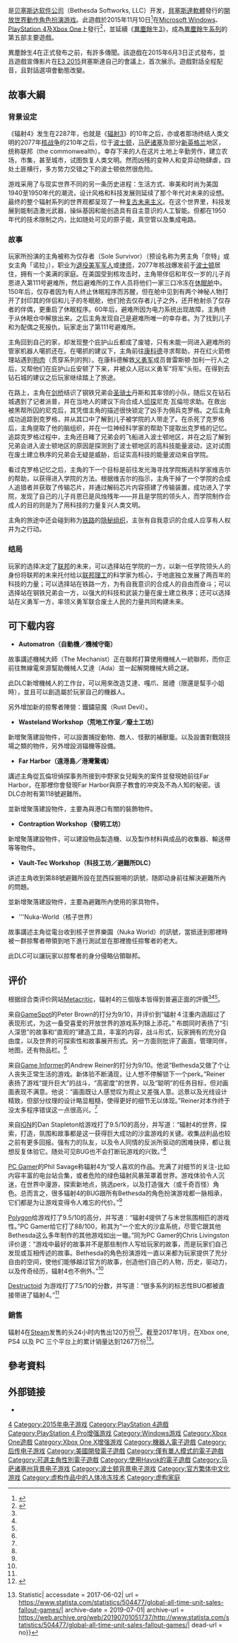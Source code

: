 {{expand|time=2017-01-09T12:26:22+00:00}}
{{noteTA
| G1= Games
| G2= IT
| 1 = zh-cn:辐射; zh-tw:異塵餘生;
}}
{{Infobox VG
| title = 異塵餘生4
| english = Fallout 4
| image = Fallout 4 cover art.jpg
| caption =
| developer = [[Bethesda_Game_Studios|Bethesda Game Studios]]
| publisher = {{vgrelease|WW|[[貝塞斯達軟件|貝塞斯達軟件]]}}
| director = [[托德·霍华德|托德·霍华德]]
| designer = {{tsl|en|Emil Pagliarulo}}
| programmer = {{tsl|en|Emil Pagliarulo}}
| artist = {{tsl|en|Istvan Pely}}
| series = [[異塵餘生系列|異塵餘生系列]]
| engine = [[Creation_Engine|Creation Engine]]
| platforms = [[Xbox_One|Xbox One]]、[[PlayStation_4|PlayStation 4]]、[[Microsoft_Windows|Microsoft Windows]]
| released = 2015年11月10日
| genre = [[動作角色扮演游戏|動作角色扮演]]
| modes = [[单人电子游戏|单人]]
}}

{{Vgname|異塵餘生4|en=Fallout 4|cn=辐射4|tw=異塵餘生4}}是[[贝塞斯达软件公司|贝塞斯达软件公司]]（Bethesda Softworks, LLC）开发，[[貝塞斯達軟體|貝塞斯達軟體]]發行的[[開放世界|開放世界]][[動作角色扮演遊戲|動作角色扮演游戏]]。此遊戲於2015年11月10日<ref name=ign>{{cite web|url=http://m.ign.com/articles/2015/06/15/e3-2015-fallout-4-release-date-revealed/|title=Fallout 4 Release Date Revealed}}</ref>在[[Microsoft_Windows|Microsoft Windows]]、[[PlayStation_4|PlayStation 4]]及[[Xbox_One|Xbox One]]上發行<ref name="wired">{{cite web|url=http://www.wired.com/2015/06/fallout-4-release-date/|title=Apocalypse Almost Now: Fallout 4 Will Drop in November|last=Kohler|first=Chris|date=2015-06-15|accessdate=2015-06-15}}</ref>，並延續《[[異塵餘生3|異塵餘生3]]》，成為[[異塵餘生系列|異塵餘生系列]]的第五部主要遊戲。

異塵餘生4在正式發布之前，有許多傳聞。該遊戲在2015年6月3日正式發布，並且遊戲宣傳影片在[[E3_2015|E3 2015]]貝塞斯達自己的會議上，首次展示。遊戲對話全程配音，且對話選項會動態改變。

== 故事大綱 ==

=== 背景设定 ===
《辐射4》发生在2287年，也就是《[[辐射3|辐射3]]》的10年之后，亦或者那场终结人类文明的2077年[[核战争|核战争]]的210年之后，位于[[波士顿|波士顿]]，[[麻薩諸塞州|马萨诸塞]]及部分[[新英格兰|新英格兰]]地区，统称联邦（the commonwealth）。幸存下来的人在这片土地上辛勤劳作，建立农场，市集，甚至城市，试图恢复人类文明。然而凶残的变种人和变异动物肆虐，四处土匪横行，多方势力交错之下的波士顿依然很危险。

游戏采用了与现实世界不同的另一条历史进程：生活方式、审美和时尚为美国1940至1950年代的潮流，设计风格和科技发展则延续了那个年代对未来的设想。最终的整个辐射系列的世界观都呈现了一种[[复古未来主义|复古未来主义]]。在这个世界里，科技发展到能制造激光武器，操纵基因和能创造具有自主意识的人工智能。但都在1950年代的技术限制之内，比如随处可见的原子能，真空管以及集成电路。

=== 故事 ===

玩家所扮演的主角被称为仅存者（Sole Survivor）（预设名称为男主角「奈特」或女主角「诺拉」），职业为[[退伍軍人|退役]][[美国军队|美军军人]]或[[律師|律师]]，2077年核战爆发前于[[波士顿|波士顿]]居住，拥有一个美满的家庭。在美国受到核攻击时，主角带伴侣和年仅一岁的儿子肖恩进入第111号避难所，然后避难所的工作人员将他们一家三口冷冻在[[冬眠|休眠舱]]中。150年后，仅存者因为有人终止休眠程序而苏醒，但在舱中见到有两个神秘人物打开了封印其的伴侣和儿子的冬眠舱，他们抢去仅存者儿子之外，还开枪射杀了仅存者的伴偶，更重启了休眠程序。60年后，避难所因为电力系统出现故障，主角终于从休眠仓中解放出来。之后主角发现自己是避难所唯一的幸存者。为了找到儿子和为配偶之死报仇，玩家走出了第111号避难所。

主角回到自己的家，却发现整个庇护山丘都成了废墟，只有未能一同进入避难所的管家机器人噶抓还在。在噶抓的建议下，主角前往[[康科特_(麻薩諸塞州)|康科德]]寻求帮助，并在红火箭修理站遇到[[狗肉_(辐射)|狗肉]]（贯穿系列的狗）。在康科德解救[[分鐘人|义勇军]]成员普雷斯顿·加利一行人之后，又帮他们在庇护山丘安顿了下来，并被众人冠以义勇军“将军”头衔。在得到去钻石城的建议之后玩家继续踏上了旅途。

在路上，主角在[[剑桥_(马萨诸塞州)|剑桥]]结识了钢铁兄弟会[[聖騎士|圣骑士]]丹斯和其率领的小队，随后又在钻石城遇到了记者派普，并在当地人的建议下向合成人[[私家侦探|侦探]]尼克·瓦倫坦求助。在救出被黑帮所囚的尼克后，其凭借主角的描述很快锁定了凶手为佣兵克罗格。之后主角成功追踪到克罗格，并从其口中了解到儿子被学院的人带走了。在杀死了克罗格后，主角提取了他的脑组织，并在一位神经科学家的帮助下提取出克罗格的记忆。追踪克罗格过程中，主角还目睹了兄弟会的飞船进入波士顿地区，并在之后了解到兄弟会进入波士顿地区的原因是探测到了波士顿地区的高科技能量波动，这对试图在废土建立秩序的兄弟会无疑是威胁，后证实高科技的能量波动来自学院。

看过克罗格记忆之后，主角的下一个目标是前往发光海寻找学院叛逃科学家维吉尔的帮助，以获得进入学院的方法。根据维吉尔的指示，主角干掉了一个学院的合成人追猎者并获取了传输芯片，并通过解码芯片内容搭建了传输装置，成功进入了学院，发现了自己的儿子肖恩已是风烛残年——并且是学院的领头人，而学院制作合成人的目的则是为了用科技的力量复兴人类文明。

主角的旅途中还会碰到称为[[地下鐵路_(秘密結社)|铁路]]的[[秘密結社|隐秘组织]]，主张有自我意识的合成人应享有人权并为之行动。

=== 结局 ===
玩家的选择决定了[[麻薩諸塞州|联邦]]的未来，可以选择站在学院的一方，以新一任学院领头人的身份将联邦的未来托付给以[[麻省理工学院|联邦理工]]的科学家为核心，于地底独立发展了两百年的科技的力量；可以选择站在铁路一方，为有自我意识的合成人的自由而奋斗；可以选择站在钢铁兄弟会一方，以强大的科技和武装力量在废土建立秩序；还可以选择站在义勇军一方，率领义勇军联合废土人民的力量共同构建未来。

== 可下载内容 ==

* '''Automatron（自動機／機械守衛）'''

故事講述機械大師（The Mechanist）正在聯邦打算使用機械人一統聯邦，而你正前往無線電來源幫助機械人艾達（Ada）並一起解開機械大師之謎。

此DLC新增機械人的工作台，可以用來改造艾達、嘎爪、居禮（限還是幫手小姐時），並且可以創造屬於玩家自己的機器人。

另外增加新的掠奪者陣營：鐵鏽惡魔（Rust Devil）。

* '''Wasteland Workshop（荒地工作室／廢土工坊）'''

新增聚落建設物件，可以設置捕捉動物、敵人、怪獸的補獸籠。以及設置對戰競技場之類的物件，另外增設消辐機等設備。

* '''Far Harbor（遠港島／港灣驚魂）'''

講述主角從瓦倫坦偵探事务所接到中野家女兒報失的案件並發現她前往Far Harbor，在那裡你會發現Far Harbor與原子教會的冲突及不為人知的秘密。该DLC亦附有第118號避難所。

並新增聚落建設物件，主要為與港口有關的裝飾物件。

* '''Contraption Workshop（發明工坊）'''

新增聚落建設物件，可以建設物品製造機、以及製作材料與成品的收集器、輸送帶等等物件。

* '''Vault-Tec Workshop（科技工坊／避難所DLC）'''

讲述主角收到第88號避難所設在昆西採掘埸的訊號，随即动身前往解決避難所內的問題。

並新增聚落建設物件，主要為避難所內使用的家具物件。

* '''Nuka-World（核子世界）

故事講述主角從電台收到核子世界樂園（Nuka World）的訊號，當抵逹到那裡時被一群掠奪者帶領到地下進行測試並在那裡擔任掠奪者的老大。

此DLC可以讓玩家以掠奪者的身分侵略佔領聯邦。

== 评价 ==
{{Video game reviews
| MC = (XONE) 88/100<ref name="MCXONE">{{cite web |url=http://www.metacritic.com/game/xbox-one/fallout-4 |title=Fallout 4 for Xbox One Reviews |publisher=[[Metacritic|Metacritic]] |accessdate=2015-11-09}}</ref><br />(PS4) 87/100<ref name="MCPS4">{{cite web |url=http://www.metacritic.com/game/playstation-4/fallout-4 |title=Fallout 4 for PlayStation 4 Reviews |publisher=[[Metacritic|Metacritic]] |accessdate=2015-11-09}}</ref><br />(PC) 84/100<ref name="MCPC">{{cite web |url=http://www.metacritic.com/game/pc/fallout-4 |title=Fallout 4 for PC Reviews |publisher=[[Metacritic|Metacritic]] |accessdate=2015-11-09 |archive-date=2018-03-04 |archive-url=https://web.archive.org/web/20180304053915/http://www.metacritic.com/game/pc/fallout-4 |dead-url=no }}</ref>
| Destruct = 7.5/10<ref name="destruct review">{{cite web |last=Carter |first=Chris |date=2015-11-09 |url=http://www.destructoid.com/review-fallout-4-318096.phtml |title=Review: Fallout 4 |publisher=[[Destructoid|Destructoid]] |accessdate=2015-11-09 |archive-date=2016-06-23 |archive-url=https://web.archive.org/web/20160623081413/https://www.destructoid.com/review-fallout-4-318096.phtml |dead-url=no }}</ref>
| EGM = 9/10<ref>{{cite web |last=Buchholtz |first=Matt |date=2015-11-09 |url=http://www.egmnow.com/articles/reviews/fallout-4-review/ |title=Fallout 4 review |publisher=[[Electronic_Gaming_Monthly|Electronic Gaming Monthly]] |accessdate=2015-11-09 |archive-url=https://web.archive.org/web/20151110191114/http://www.egmnow.com/articles/reviews/fallout-4-review/ |archive-date=2015-11-10 |dead-url=yes }}</ref>
| GI = 9/10<ref name="Game Informer review">{{cite web |last=Reiner |first=Andrew |date=2015-11-09 |url=http://www.gameinformer.com/games/fallout_4/b/xboxone/archive/2015/11/09/a-familiar-wasteland.aspx |title=A Familiar Wasteland – Fallout 4 – Xbox One |publisher=[[Game_Informer|Game Informer]] |accessdate=2015-11-09}}</ref>
| GameRev = {{Rating|4.5|5}}<ref>{{cite web |last=Tan |first=Nick |date=2015-11-09 |url=http://www.gamerevolution.com/review/fallout-4 |title=Fallout 4 Review |publisher=[[Game_Revolution|Game Revolution]] |accessdate=2015-11-09}}</ref>
| GSpot = 9/10<ref name="GSpot">{{cite web |last=Brown |first=Peter |date=2015-11-09 |url=http://www.gamespot.com/reviews/fallout-4-review/1900-6416306/ |title=Fallout 4 Review |publisher=[[GameSpot|GameSpot]] |accessdate=2015-11-09}}</ref>
| GRadar = {{Rating|5|5}}<ref>{{cite web |last=Hurley |first=Leon |date=2015-11-09 |url=http://www.gamesradar.com/fallout-4-review/ |title=Fallout 4 review |publisher=[[GamesRadar|GamesRadar]] |accessdate=2015-11-09 |archive-date=2019-06-29 |archive-url=https://web.archive.org/web/20190629182403/https://www.gamesradar.com/fallout-4-review/ |dead-url=no }}</ref>
| GT = 9/10<ref>{{cite web |last=Moore |first=Ben |date=2015-11-09 |url=http://www.gametrailers.com/reviews/7472vc/fallout-4-review |title=Fallout 4 Review |publisher=[[GameTrailers|GameTrailers]] |accessdate=2015-11-09 |archive-date=2015-11-13 |archive-url=https://web.archive.org/web/20151113000145/http://www.gametrailers.com/reviews/7472vc/fallout-4-review |dead-url=no }}</ref>
| GB = (PC) {{Rating|4|5}}<ref>{{cite web |last=Gerstmann |first=Jeff |date=2015-11-10 |url=http://www.giantbomb.com/reviews/fallout-4-pc-review/1900-726/ |title=Fallout 4 (PC) Review |publisher=[[Giant_Bomb|Giant Bomb]] |accessdate=2015-11-10}}</ref><br />(Consoles) {{Rating|3|5}}<ref>{{cite web |last=Gerstmann |first=Jeff |date=2015-11-10 |url=http://www.giantbomb.com/reviews/fallout-4-ps4-xone-review/1900-727/ |title=Fallout 4 (PS4, XONE) Review |publisher=[[Giant_Bomb|Giant Bomb]] |accessdate=2015-11-10}}</ref>
| IGN = 9.5/10<ref name="IGN review">{{cite web |last=Stapleton |first=Dan |date=2015-11-09 |url=http://www.ign.com/articles/2015/11/09/fallout-4-review |title=Fallout 4 Review |publisher=[[IGN|IGN]] |accessdate=2015-11-09 |archive-date=2016-08-08 |archive-url=https://web.archive.org/web/20160808074907/http://www.ign.com/articles/2015/11/09/fallout-4-review |dead-url=no }}</ref>
| PCGUS = 88/100<ref name="PCGUS">{{cite web |last=Savage |first=Phil |date=2015-11-09 |url=http://www.pcgamer.com/fallout-4-review/ |title=Fallout 4 review |publisher=[[PC_Gamer|PC Gamer]] |accessdate=2015-11-09 |archive-date=2018-11-25 |archive-url=https://web.archive.org/web/20181125210614/https://www.pcgamer.com/fallout-4-review/ |dead-url=no }}</ref>
| Poly = 9.5/10<ref name="Poly">{{cite web |last=Gies |first=Arthur |date=2015-11-09 |url=http://www.polygon.com/2015/11/9/9648824/fallout-4-review-xbox-one-PS4-PC |title=Fallout 4 review |publisher=[[Polygon_(website)|Polygon]] |accessdate=2015-11-09}}</ref>
| VG = 9/10<ref>{{cite web |last=Miller |first=Simon |date=2015-11-09 |url=http://www.videogamer.com/reviews/fallout_4_review.html |title=Fallout 4 Review |publisher=[[VideoGamer.com|VideoGamer.com]] |accessdate=2015-11-09}}</ref>
}}

根据综合类评价网站[[Metacritic|Metacritic]]，辐射4的三個版本皆得到普遍正面的評價<ref name="MCXONE"/><ref name="MCPS4"/><ref name="MCPC"/>。

来自[[GameSpot|GameSpot]]的Peter Brown的打分为9/10，并评价到“辐射４注重内涵超过了表现形式，为这一备受喜爱的开放世界的游戏系列锦上添花。” 布朗同时表扬了“引人深思”的故事和“直观的”建造工具，丰富的内容，战斗形式，玩家拥有的充分自由度，以及世界的可探索性和故事展开形式。另一方面则批评了画面，管理同伴，地图，还有物品栏。<ref name="GSpot"/>

来自[[Game_Informer|Game Informer]]的Andrew Reiner的打分为9/10。他说“Bethesda又做了个让人丧失正常生活的游戏。新体验不断涌现，让人想不停解锁下一个perk。”Reiner表扬了游戏“提升巨大”的战斗，“高密度”的世界，以及“聪明”的任务目标，但对画面表现不满意。他说：“画面既让人感觉叹为观止又差强人意。远景以及光线设计精致，但部分纹理的设计略显粗糙，使得更好的细节无以体现。”Reiner对本作终于没太多程序错误这一点很高兴。<ref name="Game Informer review"/>

来自[[IGN|IGN]]的Dan Stapleton给游戏打了9.5/10的高分，并写道：“辐射4的世界，探索，打造，氛围和故事都是这一获得巨大成功的沙盒游戏的关键。收集战利品也较之前有更多回报。强有力的队友，以及令人同情的反派所驱动的困难抉择，都让我想反复体验它。随处可见BUG也不会打断玩游戏的兴致。”<ref name="IGN review"/>

[[PC_Gamer|PC Gamer]]的Phil Savage称辐射4为“受人喜欢的作品。充满了对细节的关注-比如内容丰富的电台站合集，或者危险的绿色辐射风暴笼罩着世界。游戏体验令人沉迷，在世界中漫游，探索新地点，挑选perk，以及打造强大（或千奇百怪）角色。总而言之，很多辐射4的BUG跟所有Bethesda的角色扮演游戏都一脉相承，它们都是为让游戏变得令人难忘的代价。”<ref name="PCGUS"/>

[[Polygon|Polygon]]给游戏打了9.5/10的高分，并写道：“辐射4提供了与末世氛围相匹的游戏性。”PC Gamer给它打了88/100，称其为“一个宏大的沙盒系统，尽管它跟其他Bethesda这么多年制作的其他游戏如出一辙。”同为PC Gamer的Chris Livingston评价道：“游戏中最好的故事并不是那些制作人写给玩家的故事，而是玩家们自己发现或互相传述的故事。Bethesda的角色扮演游戏一直以来都为玩家提供了充分自由的空间，使他们能够越过官方的故事，创造他们自己的人物，历史，驱动力，以及传奇经历，辐射4也不例外。”<ref name="Poly"/>

[[Destructoid|Destructoid]] 为游戏打了7.5/10的分数，并写道：“很多系列的标志性BUG都被直接带进了辐射4。”<ref name="destruct review"/>

=== 銷售 ===
辐射4在[[Steam|Steam]]发售的头24小时内售出120万份<ref>{{cite web|title=Steam Spy on Twitter.|url=https://twitter.com/Steam_Spy/status/664477601239404545|website=Twitter|accessdate=2015-11-12}}</ref>。截至2017年1月，在Xbox one, PS4 以及 PC 三个平台上的累计销量达到1267万份<ref>{{Cite web| title = Global Fallout all time unit sales 2017 {{!}} Statistic| accessdate = 2017-06-02| url = https://www.statista.com/statistics/504477/global-all-time-unit-sales-fallout-games/| archive-date = 2019-07-01| archive-url = https://web.archive.org/web/20190701051737/http://www.statista.com/statistics/504477/global-all-time-unit-sales-fallout-games/| dead-url = no}}</ref>。

== 參考資料 ==
{{reflist|30em}}

== 外部链接 ==
* {{Official}}
<!--
*[http://www.ign.com/articles/2015/06/15/e3-2015-fallout-4s-first-gameplay-and-story-details|E3 2015: Fallout 4's First Gameplay Details]
*[http://kotaku.com/latest-popular-fallout-4-rumor-sure-seems-like-bs-1709009561 Popular Fallout 4 Rumor Sure Seems Like BS]
*[http://www.bbc.com/news/technology-32996003 Fallout 4 confirmed for release by Bethesda]
*[http://www.independent.co.uk/life-style/gadgets-and-tech/news/fallout-4-announced-trailer-and-details-revealed-ahead-of-e3-launch-10294953.html Fallout 4 confirmed: trailer, details revealed ahead of E3 launch on June 18]
-->
{{辐射系列}}

{{DEFAULTSORT:Fallout 4}}

[[Category:辐射系列|4]]
[[Category:2015年电子游戏|Category:2015年电子游戏]]
[[Category:PlayStation_4遊戲|Category:PlayStation 4遊戲]]
[[Category:PlayStation_4_Pro增强游戏|Category:PlayStation 4 Pro增强游戏]]
[[Category:Windows游戏|Category:Windows游戏]]
[[Category:Xbox_One遊戲|Category:Xbox One遊戲]]
[[Category:Xbox_One_X增强游戏|Category:Xbox One X增强游戏]]
[[Category:機器人電子遊戲|Category:機器人電子遊戲]]
[[Category:后传电子游戏|Category:后传电子游戏]]
[[Category:美國開發電子遊戲|Category:美國開發電子遊戲]]
[[Category:僅有單人模式的電子遊戲|Category:僅有單人模式的電子遊戲]]
[[Category:可選主角性別電子遊戲|Category:可選主角性別電子遊戲]]
[[Category:使用Havok的電子遊戲|Category:使用Havok的電子遊戲]]
[[Category:马萨诸塞州背景电子游戏|Category:马萨诸塞州背景电子游戏]]
[[Category:波士顿背景电子游戏|Category:波士顿背景电子游戏]]
[[Category:官方繁体中文化游戏|Category:官方繁体中文化游戏]]
[[Category:虚构作品中的人体冷冻技术|Category:虚构作品中的人体冷冻技术]]
[[Category:虚构家庭|Category:虚构家庭]]